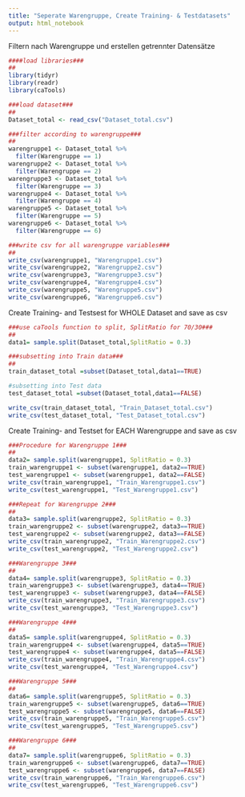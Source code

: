 ---
title: "Seperate Warengruppe, Create Training- & Testdatasets"
output: html_notebook
---

Filtern nach Warengruppe und erstellen getrennter Datensätze
```{r}
####load libraries###
##
library(tidyr)
library(readr)
library(caTools)

###load dataset###
##
Dataset_total <- read_csv("Dataset_total.csv")

###filter according to warengruppe###
##
warengruppe1 <- Dataset_total %>%
  filter(Warengruppe == 1)
warengruppe2 <- Dataset_total %>%
  filter(Warengruppe == 2)
warengruppe3 <- Dataset_total %>%
  filter(Warengruppe == 3)
warengruppe4 <- Dataset_total %>%
  filter(Warengruppe == 4)
warengruppe5 <- Dataset_total %>%
  filter(Warengruppe == 5)
warengruppe6 <- Dataset_total %>%
  filter(Warengruppe == 6)

###write csv for all warengruppe variables###
##
write_csv(warengruppe1, "Warengruppe1.csv")
write_csv(warengruppe2, "Warengruppe2.csv")
write_csv(warengruppe3, "Warengruppe3.csv")
write_csv(warengruppe4, "Warengruppe4.csv")
write_csv(warengruppe5, "Warengruppe5.csv")
write_csv(warengruppe6, "Warengruppe6.csv")

```

Create Training- and Testsest for WHOLE Dataset and save as csv
```{r}
###use caTools function to split, SplitRatio for 70/30###
##
data1= sample.split(Dataset_total,SplitRatio = 0.3)

###subsetting into Train data###
##
train_dataset_total =subset(Dataset_total,data1==TRUE)

#subsetting into Test data
test_dataset_total =subset(Dataset_total,data1==FALSE)

write_csv(train_dataset_total, "Train_Dataset_total.csv")
write_csv(test_dataset_total, "Test_Dataset_total.csv")
```

Create Training- and Testset for EACH Warengruppe and save as csv
```{r}
###Procedure for Warengruppe 1###
##
data2= sample.split(warengruppe1, SplitRatio = 0.3)
train_warengruppe1 <- subset(warengruppe1, data2==TRUE)
test_warengruppe1 <- subset(warengruppe1, data2==FALSE)
write_csv(train_warengruppe1, "Train_Warengruppe1.csv")
write_csv(test_warengruppe1, "Test_Warengruppe1.csv")

###Repeat for Warengruppe 2###
##
data3= sample.split(warengruppe2, SplitRatio = 0.3)
train_warengruppe2 <- subset(warengruppe2, data3==TRUE)
test_warengruppe2 <- subset(warengruppe2, data3==FALSE)
write_csv(train_warengruppe2, "Train_Warengruppe2.csv")
write_csv(test_warengruppe2, "Test_Warengruppe2.csv")

###Warengruppe 3###
##
data4= sample.split(warengruppe3, SplitRatio = 0.3)
train_warengruppe3 <- subset(warengruppe3, data4==TRUE)
test_warengruppe3 <- subset(warengruppe3, data4==FALSE)
write_csv(train_warengruppe3, "Train_Warengruppe3.csv")
write_csv(test_warengruppe3, "Test_Warengruppe3.csv")

###Warengruppe 4###
##
data5= sample.split(warengruppe4, SplitRatio = 0.3)
train_warengruppe4 <- subset(warengruppe4, data5==TRUE)
test_warengruppe4 <- subset(warengruppe4, data5==FALSE)
write_csv(train_warengruppe4, "Train_Warengruppe4.csv")
write_csv(test_warengruppe4, "Test_Warengruppe4.csv")

###Warengruppe 5###
##
data6= sample.split(warengruppe5, SplitRatio = 0.3)
train_warengruppe5 <- subset(warengruppe5, data6==TRUE)
test_warengruppe5 <- subset(warengruppe5, data6==FALSE)
write_csv(train_warengruppe5, "Train_Warengruppe5.csv")
write_csv(test_warengruppe5, "Test_Warengruppe5.csv")

###Warengruppe 6###
##
data7= sample.split(warengruppe6, SplitRatio = 0.3)
train_warengruppe6 <- subset(warengruppe6, data7==TRUE)
test_warengruppe6 <- subset(warengruppe6, data7==FALSE)
write_csv(train_warengruppe6, "Train_Warengruppe6.csv")
write_csv(test_warengruppe6, "Test_Warengruppe6.csv")
```


